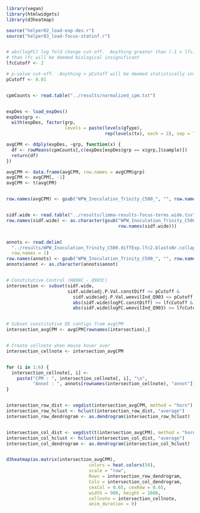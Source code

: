 <!---
Create an interactive heatmap with bubble containing information of contig ID, expression value in CPM and annotation when mouse-over.
-->


```r
library(vegan)
library(htmlwidgets)
library(d3heatmap)

source("helper02_load-exp-des.r")
source("helper03_load-focus-statinf.r")


# abs(logFC) log fold change cut-off.  Anything greater than (-1 x lfc) and less 
# than lfc will be deemed biological insignificant
lfcCutoff <- 2

# p-value cut-off.  Anything > pCutoff will be deemed statistically insignificant.
pCutoff <- 0.01


cpmCounts <- read.table("../results/normalized_cpm.txt")


expDes <- load_expDes()
expDes$grp <-
  with(expDes, factor(grp,
                      levels = paste(levels(gType),
                                     rep(levels(tx), each = 2), sep = ".")))

avgCPM <- ddply(expDes, ~grp, function(x) {
  df <- rowMeans(cpmCounts[,c(expDes[expDes$grp == x$grp,]$sample)])
  return(df)
})

avgCPM <- data.frame(avgCPM, row.names = avgCPM$grp)
avgCPM <- avgCPM[, -1]
avgCPM <- t(avgCPM)


row.names(avgCPM) <- gsub("WPW_Inoculation_Trinity_C500_", "", row.names(avgCPM))


sidf.wide <- read.table("../results/limma-results-focus-terms.wide.tsv")
row.names(sidf.wide) <- as.character(gsub("WPW_Inoculation_Trinity_C500_", "",
                                          row.names(sidf.wide)))


annots <- read.delim(
  "../results/WPW_Inoculation_Trinity_C500.diffExp.lfc2.blastxNr.collapsed.txt", 
  row.names = 1)
row.names(annots) <- gsub("WPW_Inoculation_Trinity_C500_", "", row.names(annots))
annots$annot <- as.character(annots$annot)


# Constitutive Control (H898C - Q903C)
intersection <- subset(sidf.wide, 
                       sidf.wide$adj.P.Val.constDiff <= pCutoff & 
                         sidf.wide$adj.P.Val.weevilInd_Q903 <= pCutoff & 
                         abs(sidf.wide$logFC.constDiff) >= lfcCutoff &
                         abs(sidf.wide$logFC.weevilInd_Q903) >= lfcCutoff)


# Subset constitutive DE contigs from avgCPM
intersection_avgCPM <- avgCPM[rownames(intersection),]


# Create cellnote when mouse hover over
intersection_cellnote <- intersection_avgCPM


for (i in 1:6) {
  intersection_cellnote[, i] <-
    paste("CPM : ", intersection_cellnote[, i], "\n",
          "Annot : ", annots[rownames(intersection_cellnote), "annot"])
}


intersection_row_dist <- vegdist(intersection_avgCPM, method = "horn")
intersection_row_hclust <- hclust(intersection_row_dist, "average")
intersection_row_dendrogram <- as.dendrogram(intersection_row_hclust)


intersection_col_dist <- vegdist(t(intersection_avgCPM), method = "horn")
intersection_col_hclust <- hclust(intersection_col_dist, "average")
intersection_col_dendrogram <- as.dendrogram(intersection_col_hclust)


d3heatmap(as.matrix(intersection_avgCPM),
                               colors = heat.colors(50),
                               scale = "row",
                               Rowv = intersection_row_dendrogram,
                               Colv = intersection_col_dendrogram,
                               cexCol = 0.65, cexRow = 0.65,
                               width = 900, height = 1600,
                               cellnote = intersection_cellnote,
                               anim_duration = 0)

```
